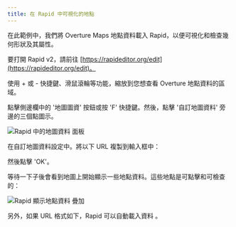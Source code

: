 ```yaml
---
title: 在 Rapid 中可視化的地點
---
```



在此範例中，我們將 Overture Maps 地點資料載入 Rapid，以便可視化和檢查幾何形狀及其屬性。

要打開 Rapid v2，請前往 [https://rapideditor.org/edit](https://rapideditor.org/edit)。

使用 + 或 - 快捷鍵、滑鼠滾輪等功能，縮放到您想查看 Overture 地點資料的區域。

點擊側邊欄中的 '地圖圖資' 按鈕或按 'F' 快捷鍵。然後，點擊 '自訂地圖資料' 旁邊的三個點圖示。

![Rapid 中的地圖資料 面板](/img/rapid/visualizing-places.png)

在自訂地圖資料設定中。將以下 URL 複製到輸入框中：

 <QueryBuilder query="https://overturemaps-tiles-us-west-2-beta.s3.amazonaws.com/__PMTILES_OVERTURE_RELEASE/places.pmtiles" language="text"></QueryBuilder>

然後點擊 'OK'。

等待一下子後會看到地圖上開始顯示一些地點資料。這些地點是可點擊和可檢查的：

![Rapid 顯示地點資料 疊加](/img/rapid/rapid-places-data.png)

另外，如果 URL 格式如下，Rapid 可以自動載入資料 。

 <QueryBuilder query="https://rapideditor.org/edit#data=https://overturemaps-tiles-us-west-2-beta.s3.amazonaws.com/__PMTILES_OVERTURE_RELEASE/places.pmtiles" language="text"></QueryBuilder>
